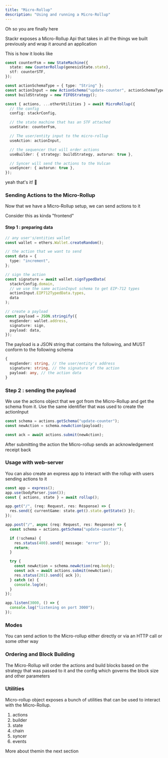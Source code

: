 ```yaml
---
title: "Micro-Rollup"
description: "Using and running a Micro-Rollup"
---
```


Oh so you are finally here

Stackr exposes a Micro-Rollup Api that takes in all the things we built previously and wrap it around an application

This is how it looks like

```ts
const counterFsm = new StateMachine({
  state: new CounterRollup(genesisState.state),
  stf: counterSTF,
});

const actionSchemaType = { type: "String" };
const actionInput = new ActionSchema("update-counter", actionSchemaType);
const buildStrategy = new FIFOStrategy();

const { actions, ...otherUtilities } = await MicroRollup({
  // the config
  config: stackrConfig,

  // the state machine that has an STF attached
  useState: counterFsm,

  // The user/entity input to the micro-rollup
  useAction: actionInput,

  // the sequencer that will order actions
  useBuilder: { strategy: buildStrategy, autorun: true },

  // Syncer will send the actions to the Vulcan
  useSyncer: { autorun: true },
});
```

yeah that's it! 🎉

### Sending Actions to the Micro-Rollup

Now that we have a Micro-Rollup setup, we can send actions to it

<Info>Consider this as kinda "frontend"</Info>

#### Step 1 : preparing data

```ts
// any user's/entities wallet
const wallet = ethers.Wallet.createRandom();

// the action that we want to send
const data = {
  type: "increment",
};

// sign the action
const signature = await wallet.signTypedData(
  stackrConfig.domain,
  // we use the same actionInput schema to get EIP-712 types
  actionInput.EIP712TypedData.types,
  data
);

// create a payload
const payload = JSON.stringify({
  msgSender: wallet.address,
  signature: sign,
  payload: data,
});
```

The payload is a JSON string that contains the following, and MUST conform to the following schema

```ts
{
  msgSender: string, // the user/entity's address
  signature: string, // the signature of the action
  payload: any, // the action data
}
```

### Step 2 : sending the payload

We use the actions object that we got from the Micro-Rollup and get the schema from it.
Use the same identifier that was used to create the actionInput

```ts
const schema = actions.getSchema("update-counter");
const newAction = schema.newAction(payload);

const ack = await actions.submit(newAction);
```

After submitting the action the Micro-rollup sends an acknowledgement receipt back

### Usage with web-server

You can also create an express app to interact with the rollup with users sending actions to it

```ts
const app = express();
app.use(bodyParser.json());
const { actions, state } = await rollup();

app.get("/", (req: Request, res: Response) => {
  res.send({ currentGame: state.get().state.getState() });
});

app.post("/", async (req: Request, res: Response) => {
  const schema = actions.getSchema("update-counter");

  if (!schema) {
    res.status(400).send({ message: "error" });
    return;
  }

  try {
    const newAction = schema.newAction(req.body);
    const ack = await actions.submit(newAction);
    res.status(201).send({ ack });
  } catch (e) {
    console.log(e);
  }
});

app.listen(3000, () => {
  console.log("listening on port 3000");
});
```

### Modes

You can send action to the Micro-rollup either directly or via an HTTP call or some other way

### Ordering and Block Building

The Micro-Rollup will order the actions and build blocks based on the strategy that was passed to it and the config which governs the block size and other parameters

### Utilities

Micro-rollup object exposes a bunch of utilities that can be used to interact with the Micro-Rollup.

1. actions
2. builder
3. state
4. chain
5. syncer
6. events

More about themin the next section
